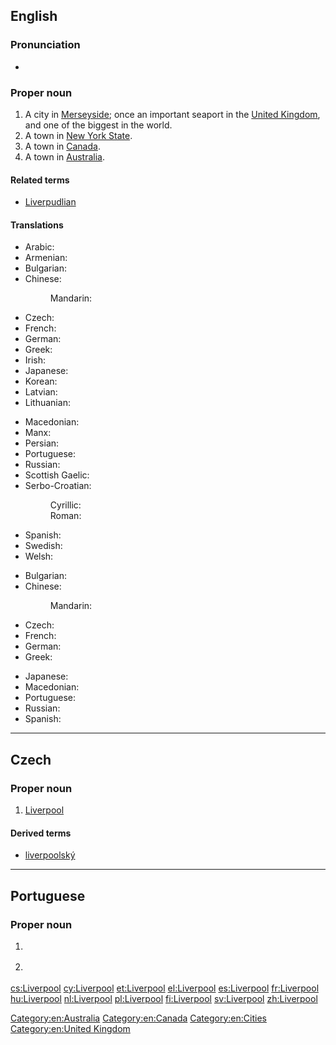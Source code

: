 ==English==

{{wikipedia}}

===Pronunciation===
* {{audio|En-uk-Liverpool.ogg|Audio (UK)|lang=en}}

===Proper noun===
{{en-proper noun}}

# A city in [[Merseyside]]; once an important seaport in the [[United Kingdom]], and one of the biggest in the world.
# A town in [[New York State]].
# A town in [[Canada]].
# A town in [[Australia]].

====Related terms====
* {{sense|seaport in Merseyside}} [[Liverpudlian]]

====Translations====
{{trans-top|Liverpool, England}}
* Arabic: {{t|ar|ليفربول|tr=līfarbūl}}
* Armenian: {{t|hy|Լիվերպուլ|tr=Liverpul}}
* Bulgarian: {{t|bg|Ливърпул|m|tr=Livərpul|sc=Cyrl}}
* Chinese:
*: Mandarin: {{t+|cmn|利物浦|tr=lìwùpŭ|sc=Hani}}
* Czech: {{t+|cs|Liverpool|m}}
* French: {{t+|fr|Liverpool}}
* German: {{t|de|Liverpool}}
* Greek: {{t+|el|Λίβερπουλ|n|sc=Grek}}
* Irish: {{t|ga|Learpholl|m}}
* Japanese: {{t|ja|リバプール|tr=Ribapūru|sc=Jpan}}
* Korean: {{t|ko|리버풀|tr=libeopul|sc=Kore}}
* Latvian: {{t|lv|Liverpūle}}
* Lithuanian: {{t|lt|Liverpulis}}
{{trans-mid}}
* Macedonian: {{t|mk|Ливерпул|m|tr=Líverpul}}
* Manx: {{t|gv|Lerphoyll|m}}
* Persian: {{t|fa|لیورپول|tr=līværpūl|sc=fa-Arab}}
* Portuguese: {{t|pt|Liverpool|f}}
* Russian: {{t+|ru|Ливерпуль|m|tr=Liverpúl’|sc=Cyrl}}
* Scottish Gaelic: {{t|gd|Poll a' Ghrùthain|m}}
* Serbo-Croatian:
*: Cyrillic: {{t|sh|Ливерпул|m|sc=Cyrl}}
*: Roman: {{t|sh|Liverpul|m}}
* Spanish: {{t+|es|Liverpool|m}}
* Swedish: {{t+|sv|Liverpool}}
* Welsh: {{t|cy|Lerpwl|f}}
{{trans-bottom}}

{{trans-top|NY, Canada or Australia}}
* Bulgarian: {{t|bg|Ливърпул|m|tr=Livərpul|sc=Cyrl}}
* Chinese:
*: Mandarin: {{t+|cmn|利物浦|tr=lìwùpŭ|sc=Hani}}
* Czech: {{t+|cs|Liverpool|m}}
* French: {{t+|fr|Liverpool}}
* German: {{t|de|Liverpool}}
* Greek: {{t+|el|Λίβερπουλ|n|sc=Grek}}
{{trans-mid}}
* Japanese: {{t|ja|リバプール|tr=Ribapūru|sc=Jpan}}
* Macedonian: {{t|mk|Ливерпул|m|tr=Líverpul}}
* Portuguese: {{t|pt|Liverpool|f}}
* Russian: {{t|ru|Ливерпул|m|tr=Líverpul|sc=Cyrl}}
* Spanish: {{t+|es|Liverpool|m}}
{{trans-bottom}}

[[Category:en:Australia]]
[[Category:en:Canada]]
[[Category:en:Cities]]
[[Category:en:United Kingdom]]

----

==Czech==

===Proper noun===
{{cs-proper noun|g=m}}

# [[#English|Liverpool]]

====Derived terms====
* [[liverpoolský]]

----

==Portuguese==

===Proper noun===
{{pt-proper noun|f}}

# {{l/en|Liverpool}} {{gloss|city in England}}
# {{l/en|Liverpool}} {{gloss|any of various other cities in New York, Canada and Australia}}

[[cs:Liverpool]]
[[cy:Liverpool]]
[[et:Liverpool]]
[[el:Liverpool]]
[[es:Liverpool]]
[[fr:Liverpool]]
[[hu:Liverpool]]
[[nl:Liverpool]]
[[pl:Liverpool]]
[[fi:Liverpool]]
[[sv:Liverpool]]
[[zh:Liverpool]]